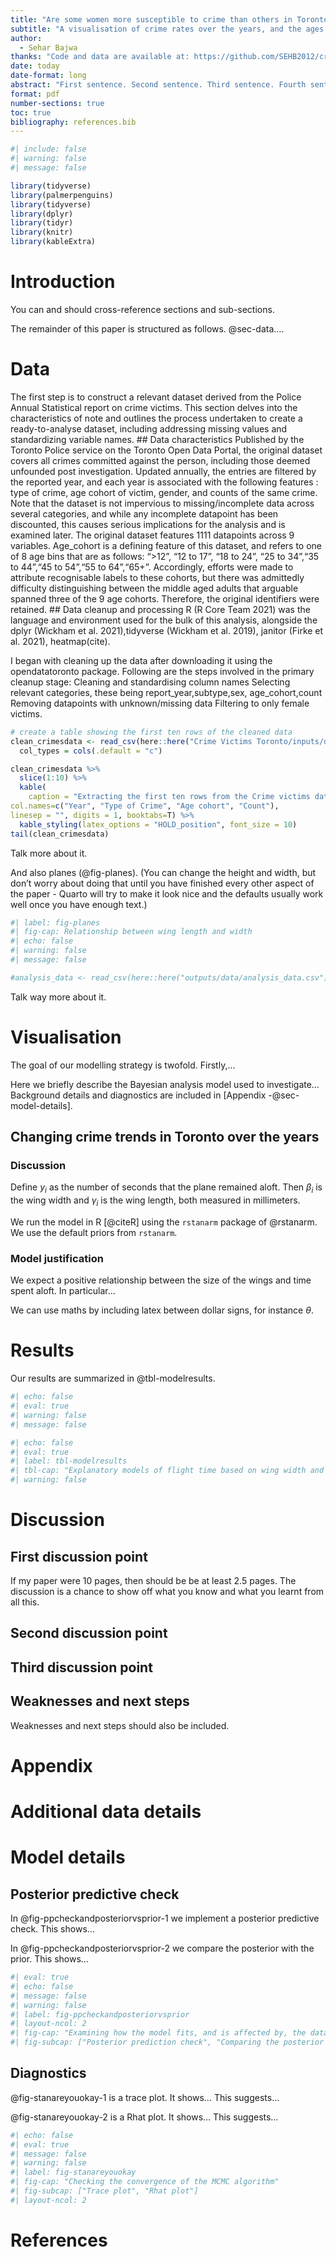 ```yaml
---
title: "Are some women more susceptible to crime than others in Toronto?"
subtitle: "A visualisation of crime rates over the years, and the ages they affect most"
author: 
  - Sehar Bajwa
thanks: "Code and data are available at: https://github.com/SEHB2012/crime-victims-toronto"
date: today
date-format: long
abstract: "First sentence. Second sentence. Third sentence. Fourth sentence."
format: pdf
number-sections: true
toc: true
bibliography: references.bib
---
```


```r
#| include: false
#| warning: false
#| message: false

library(tidyverse)
library(palmerpenguins)
library(tidyverse)
library(dplyr)
library(tidyr)
library(knitr)
library(kableExtra)

```


# Introduction

You can and should cross-reference sections and sub-sections. 

The remainder of this paper is structured as follows. @sec-data....



# Data {#sec-data}
The first step is to construct a relevant dataset derived from the Police Annual Statistical report on crime victims. This section delves into the characteristics of note and outlines the process undertaken to create a ready-to-analyse dataset, including addressing missing values and standardizing variable names.
## Data characteristics
Published by the Toronto Police service on the Toronto Open Data Portal, the original dataset covers all crimes committed against the person, including those deemed unfounded post investigation. Updated annually, the entries are filtered by the reported year, and each year is associated with the following features : type of crime, age cohort of victim, gender, and counts of the same crime.
Note that the dataset is not impervious to missing/incomplete data across several categories, and while any incomplete datapoint has been discounted, this causes serious implications for the analysis and is examined later.
The original dataset features 1111 datapoints across 9 variables.
 Age_cohort is a defining feature of this dataset, and refers to one of 8 age bins that are as follows: ">12", "12 to 17", "18 to 24", "25 to 34","35 to 44","45 to 54","55 to 64","65+". Accordingly, efforts were made to attribute recognisable labels to these cohorts, but there was admittedly difficulty distinguishing between the middle aged adults that arguable spanned three of the 9 age cohorts. Therefore, the original identifiers were retained.
## Data cleanup and processing 
R (R Core Team 2021) was the language and environment used for the bulk of this analysis, alongside the dplyr (Wickham et al. 2021),tidyverse (Wickham et al. 2019), janitor (Firke et al. 2021),  heatmap(cite). 

I began with cleaning up the data after downloading it using the opendatatoronto package. Following are the steps involved in the primary cleanup stage: 
Cleaning and standardising column names 
Selecting relevant categories, these being report_year,subtype,sex, age_cohort,count
Removing datapoints with unknown/missing data 
Filtering to only female victims.


```r
# create a table showing the first ten rows of the cleaned data
clean_crimesdata <- read_csv(here::here("Crime Victims Toronto/inputs/data/final_crimedata_toronto.csv"))
  col_types = cols(.default = "c")

clean_crimesdata %>%
  slice(1:10) %>%
  kable(
    caption = "Extracting the first ten rows from the Crime victims data",
col.names=c("Year", "Type of Crime", "Age cohort", "Count"),
linesep = "", digits = 1, booktabs=T) %>%
  kable_styling(latex_options = "HOLD_position", font_size = 10)
tail(clean_crimesdata)
```

Talk more about it.

And also planes (@fig-planes). (You can change the height and width, but don't worry about doing that until you have finished every other aspect of the paper - Quarto will try to make it look nice and the defaults usually work well once you have enough text.)

```r
#| label: fig-planes
#| fig-cap: Relationship between wing length and width
#| echo: false
#| warning: false
#| message: false

#analysis_data <- read_csv(here::here("outputs/data/analysis_data.csv"))

```

Talk way more about it. 



# Visualisation

The goal of our modelling strategy is twofold. Firstly,...

Here we briefly describe the Bayesian analysis model used to investigate... Background details and diagnostics are included in [Appendix -@sec-model-details].

## Changing crime trends in Toronto over the years 
### 
### Discussion

Define $y_i$ as the number of seconds that the plane remained aloft. Then $\beta_i$ is the wing width and $\gamma_i$ is the wing length, both measured in millimeters.  

\begin{align} 
y_i|\mu_i, \sigma &\sim \mbox{Normal}(\mu_i, \sigma) \\
\mu_i &= \alpha + \beta_i + \gamma_i\\
\alpha &\sim \mbox{Normal}(0, 2.5) \\
\beta &\sim \mbox{Normal}(0, 2.5) \\
\gamma &\sim \mbox{Normal}(0, 2.5) \\
\sigma &\sim \mbox{Exponential}(1)
\end{align}

We run the model in R [@citeR] using the `rstanarm` package of @rstanarm. We use the default priors from `rstanarm`.


### Model justification

We expect a positive relationship between the size of the wings and time spent aloft. In particular...

We can use maths by including latex between dollar signs, for instance $\theta$.


# Results

Our results are summarized in @tbl-modelresults.

```r
#| echo: false
#| eval: true
#| warning: false
#| message: false


```

```r
#| echo: false
#| eval: true
#| label: tbl-modelresults
#| tbl-cap: "Explanatory models of flight time based on wing width and wing length"
#| warning: false

```




# Discussion

## First discussion point {#sec-first-point}

If my paper were 10 pages, then should be be at least 2.5 pages. The discussion is a chance to show off what you know and what you learnt from all this. 

## Second discussion point

## Third discussion point

## Weaknesses and next steps

Weaknesses and next steps should also be included.

\newpage

\appendix

# Appendix {-}


# Additional data details

# Model details {#sec-model-details}

## Posterior predictive check

In @fig-ppcheckandposteriorvsprior-1 we implement a posterior predictive check. This shows...

In @fig-ppcheckandposteriorvsprior-2 we compare the posterior with the prior. This shows... 

```r
#| eval: true
#| echo: false
#| message: false
#| warning: false
#| label: fig-ppcheckandposteriorvsprior
#| layout-ncol: 2
#| fig-cap: "Examining how the model fits, and is affected by, the data"
#| fig-subcap: ["Posterior prediction check", "Comparing the posterior with the prior"]


```

## Diagnostics

@fig-stanareyouokay-1 is a trace plot. It shows... This suggests...

@fig-stanareyouokay-2 is a Rhat plot. It shows... This suggests...

```r
#| echo: false
#| eval: true
#| message: false
#| warning: false
#| label: fig-stanareyouokay
#| fig-cap: "Checking the convergence of the MCMC algorithm"
#| fig-subcap: ["Trace plot", "Rhat plot"]
#| layout-ncol: 2

```



\newpage


# References
